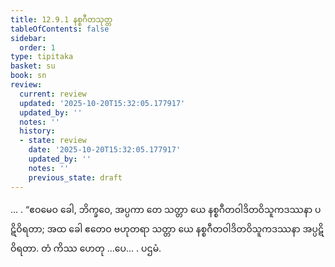 ```yaml
---
title: 12.9.1 နစ္စဂီတသုတ္တ
tableOfContents: false
sidebar:
  order: 1
type: tipitaka
basket: su
book: sn
review:
  current: review
  updated: '2025-10-20T15:32:05.177917'
  updated_by: ''
  notes: ''
  history:
  - state: review
    date: '2025-10-20T15:32:05.177917'
    updated_by: ''
    notes: ''
    previous_state: draft
---
```



<DynamicBreadcrumb />


<ReviewStatus review={frontmatter.review} showDetails={true} />

<HypothesisAnnotation frontmatter={frontmatter} />

<Division number="1151" book="sn" e="ch" v="18" p="451">

<Paragraph number="2482" book="sn">
… . “ဧဝမေဝ ခေါ, ဘိက္ခဝေ, အပ္ပကာ တေ သတ္တာ ယေ နစ္စဂီတဝါဒိတဝိသူကဒဿနာ ပဋိဝိရတာ; အထ ခေါ ဧတေဝ ဗဟုတရာ သတ္တာ ယေ နစ္စဂီတဝါဒိတဝိသူကဒဿနာ အပ္ပဋိဝိရတာ. တံ ကိဿ ဟေတု …ပေ… .

</Paragraph>
</Division>

<Paragraph number="2483" type="center" book="sn">
ပဌမံ.
</Paragraph>
